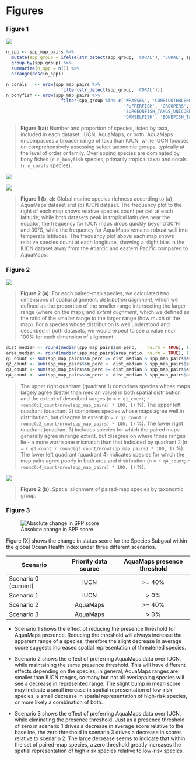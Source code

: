 
# Figures

### Figure 1

![](figures/bar_by_taxa_all.png)
``` r
n_spp <- spp_map_pairs %>%
  mutate(spp_group = ifelse(str_detect(spp_group, 'CORAL'), 'CORAL', spp_group)) %>%
  group_by(spp_group) %>%
  summarize(n_spp = n()) %>%
  arrange(desc(n_spp))

n_corals   <- nrow(spp_map_pairs %>% 
                     filter(str_detect(spp_group, 'CORAL')))
n_bonyfish <- nrow(spp_map_pairs %>% 
                     filter(spp_group %in% c('WRASSES', 'COMBTOOTHBLENNIES', 'BUTTERFLYFISH', 
                                             'PUFFERFISH', 'GROUPERS', 'SEABREAMS_PORGIES', 'PARROTFISH', 
                                             'SURGEONFISH_TANGS_UNICORNFISH', 'ANGELFISH', 'TUNAS_BILLFISHES', 
                                             'DAMSELFISH', 'BONEFISH_TARPONS')))
```
> __Figure 1(a):__ Number and proportion of species, listed by taxa, included in each dataset: IUCN, AquaMaps, or both.  AquaMaps encompasses a broader range of taxa than IUCN, while IUCN focuses on comprehensively assessing select taxonomic groups, typically at the level of order or family. Overlapping species are dominated by bony fishes (`r n_bonyfish` species, primarily tropical taxa) and corals (`r n_corals` species).

![](figures/all_aquamaps_map.png)

![](figures/all_iucn_map.png)

> __Figure 1 (b, c):__ Global marine species richness according to (a) AquaMaps dataset and (b) IUCN dataset.  The frequency plot to the right of each map shows relative species count per cell at each latitude; while both datasets peak in tropical latitudes near the equator, the frequency for IUCN maps drops quickly beyond 30°N and 30°S, while the frequency for AquaMaps remains robust well into temperate latitudes.  The frequency plot above each map shows relative species count at each longitude, showing a slight bias in the IUCN dataset away from the Atlantic and eastern Pacific compared to AquaMaps. 

### Figure 2

![](figures/AreaRatiovsPercOverlap.png)

> __Figure 2 (a):__ For each paired-map species, we calculated two dimensions of spatial alignment: _distribution alignment_, which we defined as the proportion of the smaller range intersecting the larger range (where on the map); and _extent alignment_, which we defined as the ratio of the smaller range to the larger range (how much of the map).  For a species whose distribution is well understood and described in both datasets, we would expect to see a value near 100% for each dimension of alignment.  

``` r
dist_median <- round(median(spp_map_pairs$sm_perc,    na.rm = TRUE), 1)
area_median <- round(median(spp_map_pairs$area_ratio, na.rm = TRUE), 1)
q1_count <- sum(spp_map_pairs$sm_perc >= dist_median & spp_map_pairs$area_ratio >= area_median)
q2_count <- sum(spp_map_pairs$sm_perc <  dist_median & spp_map_pairs$area_ratio >= area_median)
q3_count <- sum(spp_map_pairs$sm_perc >= dist_median & spp_map_pairs$area_ratio <  area_median)
q4_count <- sum(spp_map_pairs$sm_perc <  dist_median & spp_map_pairs$area_ratio <  area_median)
```

> The upper right quadrant (quadrant 1) comprises species whose maps largely agree (better than median value) in both spatial distribution and the extent of described ranges
(n = `r q1_count`; `r round(q1_count/nrow(spp_map_pairs) * 100, 1)` %).
> The upper left quadrant (quadrant 2) comprises species whose maps agree well in distribution, but disagree in extent
(n = `r q2_count`; `r round(q2_count/nrow(spp_map_pairs) * 100, 1)` %).
> The lower right quadrant (quadrant 3) includes species for which the paired maps generally agree in range extent, but disagree on where those ranges lie - a more worrisome mismatch than that indicated by quadrant 2
(n = `r q3_count`; `r round(q3_count/nrow(spp_map_pairs) * 100, 1)` %).
> The lower left quadrant (quadrant 4) indicates species for which the map pairs agree poorly in both area and distribution
(n = `r q4_count`; `r round(q4_count/nrow(spp_map_pairs) * 100, 1)` %).

![](figures/barchart_spp_gp_quads.png)

> __Figure 2 (b):__ Spatial alignment of paired-map species by taxonomic group.

<!--AquaMaps accounts for seafloor depth as a limiting factor, highly constraining the predicted habitat for photosynthesizing corals, while IUCN maps for coral species often include wide buffers that would extend far beyond appropriate depth for coral habitat, thus likely overestimating the actual species range (see SOM).  A similar mechanism may also drive poor extent alignment of other demersal and reef-associated organisms.-->


### Figure 3

![Absolute change in SPP score](figures/SPP_scenarios/boxplot_abs_diff.png)

Figure [X] shows the change in status score for the Species Subgoal within the global Ocean Health Index under three different scenarios. 

| Scenario              | Priority data source | AquaMaps presence threshold |
| --------------------- | :------------------: | :-------------------------: |
| Scenario 0 (current)  | IUCN                 |  >= 40%                     |
| Scenario 1            | IUCN                 |   > 0%                      |
| Scenario 2            | AquaMaps             |  >= 40%                     |
| Scenario 3            | AquaMaps             |   > 0%                      |

* Scenario 1 shows the effect of reducing the presence threshold for AquaMaps presence.  Reducing the threshold will always increase the apparent range of a species, therefore the slight decrease in average score suggests increased spatial representation of threatened species.

* Scenario 2 shows the effect of preferring AquaMaps data over IUCN, while maintaining the same presence threshold.  This will have different effects depending on the species; in general, AquaMaps ranges are smaller than IUCN ranges, so many but not all overlapping species will see a decrease in represented range.  The slight bump in mean score may indicate a small increase in spatial representation of low-risk species, a small decrease in spatial representation of high-risk species, or more likely a combination of both.

* Scenario 3 shows the effect of preferring AquaMaps data over IUCN, while eliminating the presence threshold.  Just as a presence threshold of zero in scenario 1 drives a decrease in average score relative to the baseline, the zero threshold in scenario 3 drives a decrease in scores relative to scenario 2.  The large decrease seems to indicate that within the set of paired-map species, a zero threshold greatly increases the spatial representation of high-risk species relative to low-risk species.

